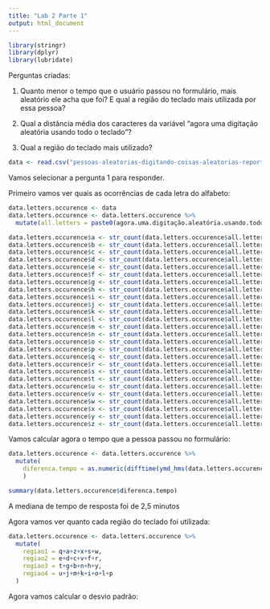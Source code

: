 ```yaml
---
title: "Lab 2 Parte 1"
output: html_document
---
```


```r
library(stringr)
library(dplyr)
library(lubridate)
```

Perguntas criadas:

1. Quanto menor o tempo que o usuário passou no formulário, mais aleatório ele acha que foi? E qual a região do teclado mais utilizada por essa pessoa?

2. Qual a distância média dos caracteres da variável "agora uma digitação aleatória usando todo o teclado"?

3. Qual a região do teclado mais utilizado?

```r
data <- read.csv("pessoas-aleatorias-digitando-coisas-aleatorias-report.csv")
```

Vamos selecionar a pergunta 1 para responder.

Primeiro vamos ver quais as ocorrências de cada letra do alfabeto:

```r
data.letters.occurence <- data
data.letters.occurence <- data.letters.occurence %>%
  mutate(all.letters = paste0(agora.uma.digitação.aleatória.usando.todo.o.teclado, e.uma.última..por.favor))

data.letters.occurence$a <- str_count(data.letters.occurence$all.letters, "a")
data.letters.occurence$b <- str_count(data.letters.occurence$all.letters, "b")
data.letters.occurence$c <- str_count(data.letters.occurence$all.letters, "c")
data.letters.occurence$d <- str_count(data.letters.occurence$all.letters, "d")
data.letters.occurence$e <- str_count(data.letters.occurence$all.letters, "e")
data.letters.occurence$f <- str_count(data.letters.occurence$all.letters, "f")
data.letters.occurence$g <- str_count(data.letters.occurence$all.letters, "g")
data.letters.occurence$h <- str_count(data.letters.occurence$all.letters, "h")
data.letters.occurence$i <- str_count(data.letters.occurence$all.letters, "i")
data.letters.occurence$j <- str_count(data.letters.occurence$all.letters, "j")
data.letters.occurence$k <- str_count(data.letters.occurence$all.letters, "k")
data.letters.occurence$l <- str_count(data.letters.occurence$all.letters, "l")
data.letters.occurence$m <- str_count(data.letters.occurence$all.letters, "m")
data.letters.occurence$n <- str_count(data.letters.occurence$all.letters, "n")
data.letters.occurence$o <- str_count(data.letters.occurence$all.letters, "o")
data.letters.occurence$p <- str_count(data.letters.occurence$all.letters, "p")
data.letters.occurence$q <- str_count(data.letters.occurence$all.letters, "q")
data.letters.occurence$r <- str_count(data.letters.occurence$all.letters, "r")
data.letters.occurence$s <- str_count(data.letters.occurence$all.letters, "s")
data.letters.occurence$t <- str_count(data.letters.occurence$all.letters, "t")
data.letters.occurence$u <- str_count(data.letters.occurence$all.letters, "u")
data.letters.occurence$v <- str_count(data.letters.occurence$all.letters, "v")
data.letters.occurence$w <- str_count(data.letters.occurence$all.letters, "w")
data.letters.occurence$x <- str_count(data.letters.occurence$all.letters, "x")
data.letters.occurence$y <- str_count(data.letters.occurence$all.letters, "y")
data.letters.occurence$z <- str_count(data.letters.occurence$all.letters, "z")

```

Vamos calcular agora o tempo que a pessoa passou no formulário:

```r
data.letters.occurence <- data.letters.occurence %>%
  mutate(
    diferenca.tempo = as.numeric(difftime(ymd_hms(data.letters.occurence$Submit.Date..UTC.), ymd_hms(data.letters.occurence$Start.Date..UTC.)))
    )

summary(data.letters.occurence$diferenca.tempo)
```

A mediana de tempo de resposta foi de 2,5 minutos

Agora vamos ver quanto cada região do teclado foi utilizada:

```r
data.letters.occurence <- data.letters.occurence %>%
  mutate(
    regiao1 = q+a+z+x+s+w,
    regiao2 = e+d+c+v+f+r,
    regiao3 = t+g+b+n+h+y,
    regiao4 = u+j+m+k+i+o+l+p
  )
```

Agora vamos calcular o desvio padrão:


